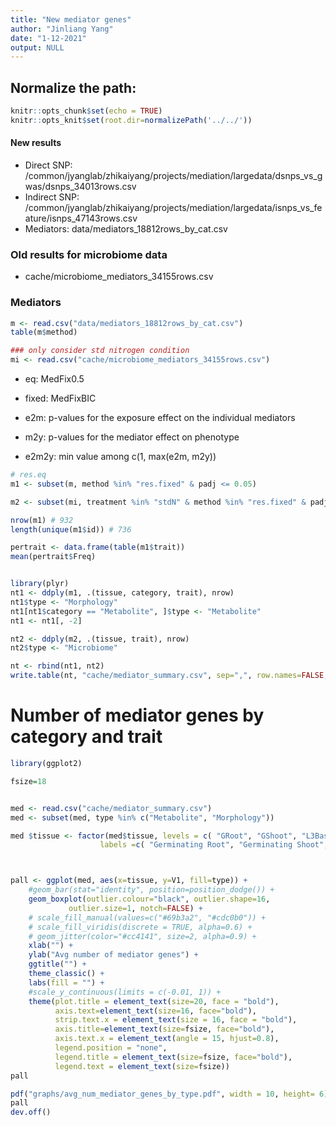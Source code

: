 ```yaml
---
title: "New mediator genes"
author: "Jinliang Yang"
date: "1-12-2021"
output: NULL
---
```



## Normalize the path:

```r
knitr::opts_chunk$set(echo = TRUE) 
knitr::opts_knit$set(root.dir=normalizePath('../../')) 
```

#### New results

- Direct SNP: /common/jyanglab/zhikaiyang/projects/mediation/largedata/dsnps_vs_gwas/dsnps_34013rows.csv
- Indirect SNP: /common/jyanglab/zhikaiyang/projects/mediation/largedata/isnps_vs_feature/isnps_47143rows.csv
- Mediators: data/mediators_18812rows_by_cat.csv

### Old results for microbiome data

- cache/microbiome_mediators_34155rows.csv



### Mediators

```r
m <- read.csv("data/mediators_18812rows_by_cat.csv")
table(m$method)

### only consider std nitrogen condition
mi <- read.csv("cache/microbiome_mediators_34155rows.csv")

```
- eq: MedFix0.5
- fixed: MedFixBIC

- e2m: p-values for the exposure effect on the individual mediators
- m2y: p-values for the mediator effect on phenotype
- e2m2y: min value among c(1, max(e2m, m2y))

```r
# res.eq
m1 <- subset(m, method %in% "res.fixed" & padj <= 0.05)

m2 <- subset(mi, treatment %in% "stdN" & method %in% "res.fixed" & padj <= 0.05)

nrow(m1) # 932
length(unique(m1$id)) # 736

pertrait <- data.frame(table(m1$trait))
mean(pertrait$Freq)


library(plyr)
nt1 <- ddply(m1, .(tissue, category, trait), nrow)
nt1$type <- "Morphology"
nt1[nt1$category == "Metabolite", ]$type <- "Metabolite"
nt1 <- nt1[, -2]

nt2 <- ddply(m2, .(tissue, trait), nrow)
nt2$type <- "Microbiome"

nt <- rbind(nt1, nt2)
write.table(nt, "cache/mediator_summary.csv", sep=",", row.names=FALSE, quote=FALSE)
```

# Number of mediator genes by category and trait

```r
library(ggplot2)

fsize=18


med <- read.csv("cache/mediator_summary.csv")
med <- subset(med, type %in% c("Metabolite", "Morphology"))

med $tissue <- factor(med$tissue, levels = c( "GRoot", "GShoot", "L3Base", "L3Tip", "LMAD", "LMAN","Kern"),
                    labels =c( "Germinating Root", "Germinating Shoot", "Leaf 3 base", "Leaf 3 tip", "Adult leaf during the day", "Adult leaf at night","Kernels after pollination"))



pall <- ggplot(med, aes(x=tissue, y=V1, fill=type)) +
    #geom_bar(stat="identity", position=position_dodge()) +
    geom_boxplot(outlier.colour="black", outlier.shape=16, 
             outlier.size=1, notch=FALSE) +
    # scale_fill_manual(values=c("#69b3a2", "#cdc0b0")) +
    # scale_fill_viridis(discrete = TRUE, alpha=0.6) +
    # geom_jitter(color="#cc4141", size=2, alpha=0.9) +
    xlab("") +
    ylab("Avg number of mediator genes") +
    ggtitle("") +
    theme_classic() +
    labs(fill = "") +
    #scale_y_continuous(limits = c(-0.01, 1)) +
    theme(plot.title = element_text(size=20, face = "bold"), 
          axis.text=element_text(size=16, face="bold"),
          strip.text.x = element_text(size = 16, face = "bold"),
          axis.title=element_text(size=fsize, face="bold"),
          axis.text.x = element_text(angle = 15, hjust=0.8),
          legend.position = "none", 
          legend.title = element_text(size=fsize, face="bold"),
          legend.text = element_text(size=fsize))
pall

pdf("graphs/avg_num_mediator_genes_by_type.pdf", width = 10, height= 6)
pall
dev.off()
```







